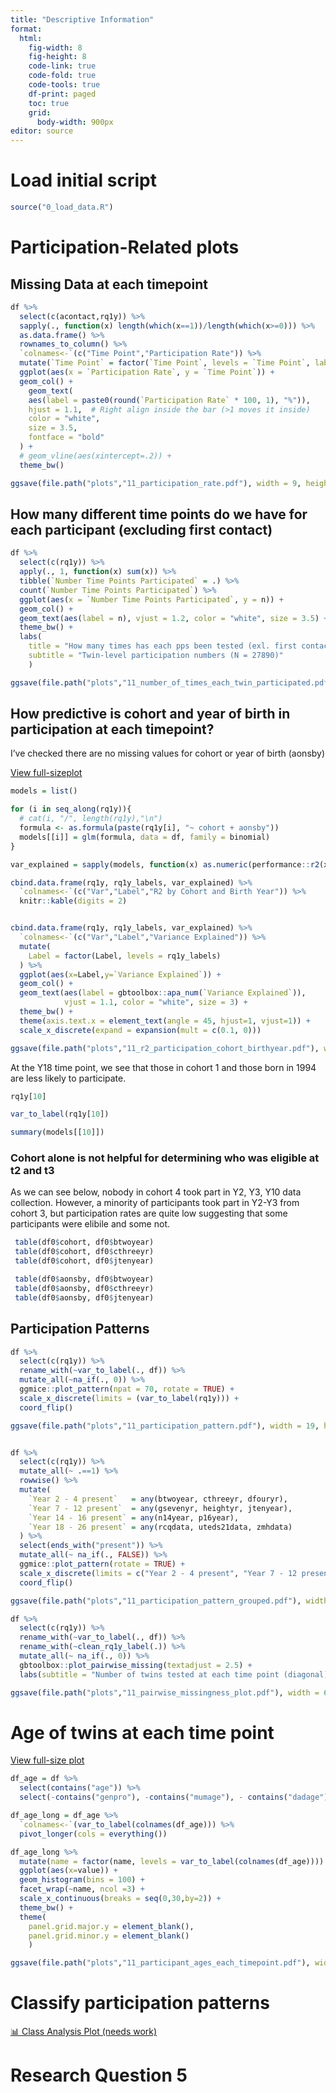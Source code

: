 ```yaml
---
title: "Descriptive Information"
format: 
  html:
    fig-width: 8
    fig-height: 8
    code-link: true
    code-fold: true
    code-tools: true
    df-print: paged
    toc: true
    grid:
      body-width: 900px
editor: source
---
```


# Load initial script

```r
source("0_load_data.R")
```


# Participation-Related plots

## Missing Data at each timepoint 


```r

df %>%
  select(c(acontact,rq1y)) %>%
  sapply(., function(x) length(which(x==1))/length(which(x>=0))) %>%
  as.data.frame() %>%
  rownames_to_column() %>%
  `colnames<-`(c("Time Point","Participation Rate")) %>%
  mutate(`Time Point` = factor(`Time Point`, levels = `Time Point`, labels = var_to_label(`Time Point`))) %>%
  ggplot(aes(x = `Participation Rate`, y = `Time Point`)) + 
  geom_col() +
    geom_text(
    aes(label = paste0(round(`Participation Rate` * 100, 1), "%")),
    hjust = 1.1,  # Right align inside the bar (>1 moves it inside)
    color = "white",
    size = 3.5,
    fontface = "bold"
  ) +
  # geom_vline(aes(xintercept=.2)) +
  theme_bw()

ggsave(file.path("plots","11_participation_rate.pdf"), width = 9, height = 5)

```


## How many different time points do we have for each participant (excluding first contact)

```r

df %>% 
  select(c(rq1y)) %>% 
  apply(., 1, function(x) sum(x)) %>% 
  tibble(`Number Time Points Participated` = .) %>% 
  count(`Number Time Points Participated`) %>% 
  ggplot(aes(x = `Number Time Points Participated`, y = n)) + 
  geom_col() + 
  geom_text(aes(label = n), vjust = 1.2, color = "white", size = 3.5) +
  theme_bw() + 
  labs(
    title = "How many times has each pps been tested (exl. first contact)?",
    subtitle = "Twin-level participation numbers (N = 27890)"
    )

ggsave(file.path("plots","11_number_of_times_each_twin_participated.pdf"), width = 9, height = 5)

```
## How predictive is cohort and year of birth in participation at each timepoint? 

I've checked there are no missing values for cohort or year of birth (aonsby)

[View full-sizeplot](plots/11_r2_participation_cohort_birthyear.pdf){target="_blank"}

```r
models = list()

for (i in seq_along(rq1y)){
  # cat(i, "/", length(rq1y),"\n")
  formula <- as.formula(paste(rq1y[i], "~ cohort + aonsby"))
  models[[i]] = glm(formula, data = df, family = binomial)
}

var_explained = sapply(models, function(x) as.numeric(performance::r2(x)))

cbind.data.frame(rq1y, rq1y_labels, var_explained) %>%
  `colnames<-`(c("Var","Label","R2 by Cohort and Birth Year")) %>%
  knitr::kable(digits = 2)


cbind.data.frame(rq1y, rq1y_labels, var_explained) %>%
  `colnames<-`(c("Var","Label","Variance Explained")) %>%
  mutate(
    Label = factor(Label, levels = rq1y_labels)
  ) %>%
  ggplot(aes(x=Label,y=`Variance Explained`)) + 
  geom_col() + 
  geom_text(aes(label = gbtoolbox::apa_num(`Variance Explained`)),
            vjust = 1.1, color = "white", size = 3) +
  theme_bw() +
  theme(axis.text.x = element_text(angle = 45, hjust=1, vjust=1)) +
  scale_x_discrete(expand = expansion(mult = c(0.1, 0)))

ggsave(file.path("plots","11_r2_participation_cohort_birthyear.pdf"), width = 9, height = 5)


```

At the Y18 time point, we see that those in cohort 1 and those born in 1994 are less likely to participate. 

```r

rq1y[10]

var_to_label(rq1y[10])

summary(models[[10]])

```



### Cohort alone is not helpful for determining who was eligible at t2 and t3

As we can see below, nobody in cohort 4 took part in Y2, Y3, Y10 data collection. However, a minority of participants took part in Y2-Y3 from cohort 3, but participation rates are quite low suggesting that some participants were elibile and some not. 

```r

 table(df0$cohort, df0$btwoyear)
 table(df0$cohort, df0$cthreeyr)
 table(df0$cohort, df0$jtenyear)

```

```r

 table(df0$aonsby, df0$btwoyear)
 table(df0$aonsby, df0$cthreeyr)
 table(df0$aonsby, df0$jtenyear)

```




## Participation Patterns

```r

df %>%
  select(c(rq1y)) %>% 
  rename_with(~var_to_label(., df)) %>%
  mutate_all(~na_if(., 0)) %>%
  ggmice::plot_pattern(npat = 70, rotate = TRUE) + 
  scale_x_discrete(limits = (var_to_label(rq1y))) + 
  coord_flip()

ggsave(file.path("plots","11_participation_pattern.pdf"), width = 19, height = 6)


df %>%
  select(c(rq1y)) %>%
  mutate_all(~ .==1) %>%
  rowwise() %>%
  mutate(
    `Year 2 - 4 present`   = any(btwoyear, cthreeyr, dfouryr),
    `Year 7 - 12 present`  = any(gsevenyr, heightyr, jtenyear),
    `Year 14 - 16 present` = any(n14year, p16year),
    `Year 18 - 26 present` = any(rcqdata, uteds21data, zmhdata)
  ) %>%
  select(ends_with("present")) %>%
  mutate_all(~ na_if(., FALSE)) %>%
  ggmice::plot_pattern(rotate = TRUE) + 
  scale_x_discrete(limits = c("Year 2 - 4 present", "Year 7 - 12 present", "Year 14 - 16 present", "Year 18 - 26 present")) + 
  coord_flip()

ggsave(file.path("plots","11_participation_pattern_grouped.pdf"), width = 19, height = 6)

df %>%
  select(c(rq1y)) %>%
  rename_with(~var_to_label(., df)) %>%
  rename_with(~clean_rq1y_label(.)) %>%
  mutate_all(~ na_if(., 0)) %>%
  gbtoolbox::plot_pairwise_missing(textadjust = 2.5) +
  labs(subtitle = "Number of twins tested at each time point (diagonal) and \npair of time points (below diagonal)")

ggsave(file.path("plots","11_pairwise_missingness_plot.pdf"), width = 6, height = 6)

```


# Age of twins at each time point

[View full-size plot](plots/11_participant_ages_each_timepoint.pdf){target="_blank"}


```r

df_age = df %>%
  select(contains("age")) %>%
  select(-contains("genpro"), -contains("mumage"), - contains("dadage"), -ends_with("2")) 

df_age_long = df_age %>%
  `colnames<-`(var_to_label(colnames(df_age))) %>%
  pivot_longer(cols = everything())

df_age_long %>% 
  mutate(name = factor(name, levels = var_to_label(colnames(df_age)))) %>%
  ggplot(aes(x=value)) + 
  geom_histogram(bins = 100) +
  facet_wrap(~name, ncol =3) + 
  scale_x_continuous(breaks = seq(0,30,by=2)) +
  theme_bw() +
  theme(
    panel.grid.major.y = element_blank(),
    panel.grid.minor.y = element_blank()
    )

ggsave(file.path("plots","11_participant_ages_each_timepoint.pdf"), width = 12, height = 12)


```


# Classify participation patterns


[📊 Class Analysis Plot (needs work)](plots/99_class_analysis.pdf)
 

# Research Question 5




